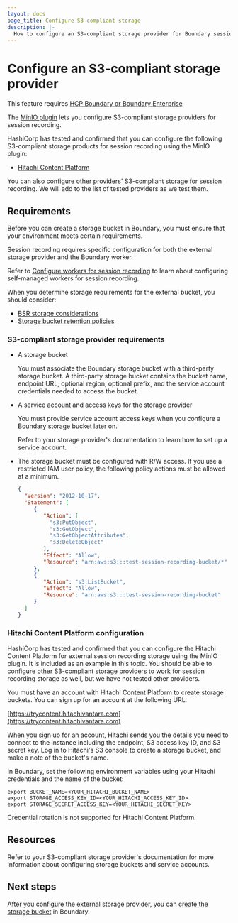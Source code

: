 ```yaml
---
layout: docs
page_title: Configure S3-compliant storage
description: |-
  How to configure an S3-compliant storage provider for Boundary session recording.
---
```


# Configure an S3-compliant storage provider

<EnterpriseAlert product="boundary">This feature requires <a href="https://www.hashicorp.com/products/boundary">HCP Boundary or Boundary Enterprise</a></EnterpriseAlert>

The [MinIO plugin](https://github.com/hashicorp/boundary-plugin-minio/) lets you configure S3-compliant storage providers for session recording.

HashiCorp has tested and confirmed that you can configure the following S3-compliant storage products for session recording using the MinIO plugin:

- [Hitachi Content Platform](#hitachi-content-platform-configuration)

You can also configure other providers' S3-compliant storage for session recording.
We will add to the list of tested providers as we test them.

## Requirements

Before you can create a storage bucket in Boundary, you must ensure that your environment meets certain requirements.

Session recording requires specific configuration for both the external storage provider and the Boundary worker.

Refer to [Configure workers for session recording](/boundary/docs/configuration/session-recording/configure-worker-storage) to learn about configuring self-managed workers for session recording.

When you determine storage requirements for the external bucket, you should consider:

- [BSR storage considerations](/boundary/docs/configuration/session-recording#storage-considerations)
- [Storage bucket retention policies](/boundary/docs/configuration/session-recording/configure-storage-policy)

### S3-compliant storage provider requirements

- A storage bucket

   You must associate the Boundary storage bucket with a third-party storage bucket. A third-party storage bucket contains the bucket name, endpoint URL, optional region, optional prefix, and the service account credentials needed to access the bucket.

- A service account and access keys for the storage provider

   You must provide service account access keys when you configure a Boundary storage bucket later on.

   Refer to your storage provider's documentation to learn how to set up a service account.

- The storage bucket must be configured with R/W access. If you use a
  restricted IAM user policy, the following policy actions must be allowed at a minimum.

   ```json
   {
     "Version": "2012-10-17",
     "Statement": [
        {
           "Action": [
             "s3:PutObject",
             "s3:GetObject",
             "s3:GetObjectAttributes",
             "s3:DeleteObject"
           ],
           "Effect": "Allow",
           "Resource": "arn:aws:s3:::test-session-recording-bucket/*"
        },
        {
           "Action": "s3:ListBucket",
           "Effect": "Allow",
           "Resource": "arn:aws:s3:::test-session-recording-bucket"
        }
     ]
   }
   ```

### Hitachi Content Platform configuration

HashiCorp has tested and confirmed that you can configure the Hitachi Content Platform for external session recording storage using the MinIO plugin.
It is included as an example in this topic.
You should be able to configure other S3-compliant storage providers to work for session recording storage as well, but we have not tested other providers.

You must have an account with Hitachi Content Platform to create storage buckets.
You can sign up for an account at the following URL:

[https://trycontent.hitachivantara.com](https://trycontent.hitachivantara.com)

When you sign up for an account, Hitachi sends you the details you need to connect to the instance including the endpoint, S3 access key ID, and S3 secret key.
Log in to Hitachi's S3 console to create a storage bucket, and make a note of the bucket's name.

In Boundary, set the following environment variables using your Hitachi credentials and the name of the bucket:

```
export BUCKET_NAME=<YOUR_HITACHI_BUCKET_NAME>
export STORAGE_ACCESS_KEY_ID=<YOUR_HITACHI_ACCESS_KEY_ID>
export STORAGE_SECRET_ACCESS_KEY=<YOUR_HITACHI_SECRET_KEY>
```

<Note>

Credential rotation is not supported for Hitachi Content Platform.

</Note>

## Resources

Refer to your S3-compliant storage provider's documentation for more information about configuring storage buckets and service accounts.

## Next steps

After you configure the external storage provider, you can [create the storage bucket](/boundary/docs/configuration/session-recording/create-storage-bucket) in Boundary.